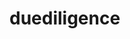 # duediligence


<ul className="grid grid-cols-1 md:grid-cols-2 lg:grid-cols-3 xl:grid-cols-4 gap-4 -ml-6">

<ReferenceCard
    title="ah"
    description="Afterhours data for a given stock ticker"
    url="/bot/reference/telegram/duediligence/ah"
/>
<ReferenceCard
    title="analyst"
    description="Displays analyst recommendations."
    url="/bot/reference/telegram/duediligence/analyst"
/>
<ReferenceCard
    title="bio_stocks"
    description="Displays a Stock's Company Info."
    url="/bot/reference/telegram/duediligence/bio_stocks"
/>
<ReferenceCard
    title="customer"
    description="Displays customers of the company."
    url="/bot/reference/telegram/duediligence/customer"
/>
<ReferenceCard
    title="divinfo"
    description="Displays Dividend information for a stock."
    url="/bot/reference/telegram/duediligence/divinfo"
/>
<ReferenceCard
    title="earnings"
    description="Earnings that are expected to occur in the next business days. (Sorted by market cap)"
    url="/bot/reference/telegram/duediligence/earnings"
/>
<ReferenceCard
    title="ermove"
    description="Implied move for a stock based on option prices."
    url="/bot/reference/telegram/duediligence/ermove"
/>
<ReferenceCard
    title="financials"
    description="Gives Total Assets, Cash, Debt, Liabilities, Rev for Company."
    url="/bot/reference/telegram/duediligence/financials"
/>
<ReferenceCard
    title="insiders"
    description="Displays 60 latest insider transactions for given stock"
    url="/bot/reference/telegram/duediligence/insiders"
/>
<ReferenceCard
    title="instholdings"
    description="Displays top 15 Institutional Holdings for given stock"
    url="/bot/reference/telegram/duediligence/instholdings"
/>
<ReferenceCard
    title="nexter"
    description="Returns next Earnings Date for a stock."
    url="/bot/reference/telegram/duediligence/nexter"
/>
<ReferenceCard
    title="pm"
    description="Premarket data for a given stock ticker"
    url="/bot/reference/telegram/duediligence/pm"
/>
<ReferenceCard
    title="pt"
    description="Displays chart with price targets."
    url="/bot/reference/telegram/duediligence/pt"
/>
<ReferenceCard
    title="sec"
    description="Displays recent SEC filings."
    url="/bot/reference/telegram/duediligence/sec"
/>
<ReferenceCard
    title="splits"
    description="List of recent Stock splits for all tickers or for a given ticker."
    url="/bot/reference/telegram/duediligence/splits"
/>
<ReferenceCard
    title="supplier"
    description="Displays suppliers of the company."
    url="/bot/reference/telegram/duediligence/supplier"
/>
<ReferenceCard
    title="ytd"
    description="Period Performance for a stock."
    url="/bot/reference/telegram/duediligence/ytd"
/>
</ul>
